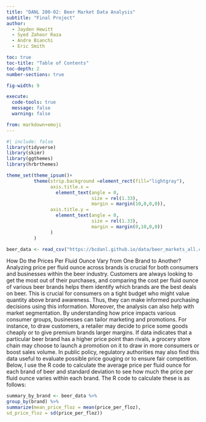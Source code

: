 ```yaml
---
title: "DANL 200-02: Beer Market Data Analysis"
subtitle: "Final Project"
author: 
  - Jayden Hewitt
  - Syed Zahoor Raza
  - Andre Bianchi
  - Eric Smith

toc: true
toc-title: "Table of Contents"
toc-depth: 2
number-sections: true

fig-width: 9

execute:
  code-tools: true
  message: false
  warning: false

from: markdown+emoji
---
```

```r
#| include: false
library(tidyverse)
library(skimr)
library(ggthemes)
library(hrbrthemes)

theme_set(theme_ipsum()+
          theme(strip.background =element_rect(fill="lightgray"),
                axis.title.x = 
                  element_text(angle = 0,
                               size = rel(1.33),
                               margin = margin(10,0,0,0)),
                axis.title.y = 
                  element_text(angle = 0,
                               size = rel(1.33),
                               margin = margin(0,10,0,0))
                )
          )
```

```r
beer_data <- read_csv("https://bcdanl.github.io/data/beer_markets_all.csv")
```

How Do the Prices Per Fluid Ounce Vary from One
Brand to Another?
Analyzing price per fluid ounce across brands is crucial for both consumers and businesses within
the beer industry. Customers are always looking to get the most out of their purchases, and
comparing the cost per fluid ounce of various beer brands helps them identify which brands are the
best deals on beer. This is crucial for consumers on a tight budget who might value quantity above
brand awareness. Thus, they can make informed purchasing decisions using this information.
Moreover, the analysis can also help with market segmentation. By understanding how price impacts
various consumer groups, businesses can tailor marketing and promotions. For instance, to draw
customers, a retailer may decide to price some goods cheaply or to give premium brands larger
margins. If data indicates that a particular beer brand has a higher price point than rivals, a grocery
store chain may choose to launch a promotion on it to draw in more consumers or boost sales
volume. In public policy, regulatory authorities may also find this data useful to evaluate possible
price gouging or to ensure fair competition.
Below, I use the R code to calculate the average price per fluid ounce for each brand of beer and
standard deviation to see how much the price per fluid ounce varies within each brand. The R code
to calculate these is as follows:
```r
summary_by_brand <- beer_data %>%
group_by(brand) %>%
summarize(mean_price_floz = mean(price_per_floz),
sd_price_floz = sd(price_per_floz))
```

